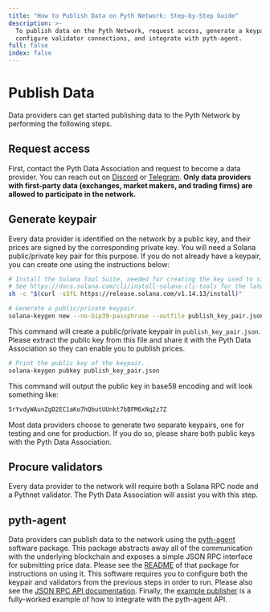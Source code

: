 ```yaml
---
title: "How to Publish Data on Pyth Network: Step-by-Step Guide"
description: >-
  To publish data on the Pyth Network, request access, generate a keypair,
  configure validator connections, and integrate with pyth-agent.
full: false
index: false
---
```


# Publish Data

Data providers can get started publishing data to the Pyth Network by performing the following steps.

## Request access

First, contact the Pyth Data Association and request to become a data provider.
You can reach out on [Discord](https://discord.gg/Ff2XDydUhu) or [Telegram](https://t.me/Pyth_Network).
**Only data providers with first-party data (exchanges, market makers, and trading firms) are allowed to participate in the network.**

## Generate keypair

Every data provider is identified on the network by a public key, and their prices are signed by the corresponding private key.
You will need a Solana public/private key pair for this purpose.
If you do not already have a keypair, you can create one using the instructions below:

```sh copy
# Install the Solana Tool Suite, needed for creating the key used to sign your transactions.
# See https://docs.solana.com/cli/install-solana-cli-tools for the latest version
sh -c "$(curl -sSfL https://release.solana.com/v1.14.13/install)"

# Generate a public/private keypair.
solana-keygen new --no-bip39-passphrase --outfile publish_key_pair.json
```

This command will create a public/private keypair in `publish_key_pair.json`.
Please extract the public key from this file and share it with the Pyth Data Association so they can enable you to publish prices.

```sh copy
# Print the public key of the keypair.
solana-keygen pubkey publish_key_pair.json
```

This command will output the public key in base58 encoding and will look something like:

```sh copy
5rYvdyWAunZgD2EC1aKo7hQbutUUnkt7bBFM6xNq2z7Z
```

Most data providers choose to generate two separate keypairs, one for testing and one for production.
If you do so, please share both public keys with the Pyth Data Association.

## Procure validators

Every data provider to the network will require both a Solana RPC node and a Pythnet validator.
The Pyth Data Association will assist you with this step.

## pyth-agent

Data providers can publish data to the network using the [pyth-agent](https://github.com/pyth-network/pyth-agent) software package.
This package abstracts away all of the communication with the underlying blockchain and exposes a simple JSON RPC interface for submitting price data.
Please see the [README](https://github.com/pyth-network/pyth-agent) of that package for instructions on using it.
This software requires you to configure both the keypair and validators from the previous steps in order to run.
Please also see the [JSON RPC API documentation](publish-data/pyth-client-websocket-api.md).
Finally, the [example publisher](https://github.com/pyth-network/example-publisher) is a fully-worked example of how to integrate with the pyth-agent API.
